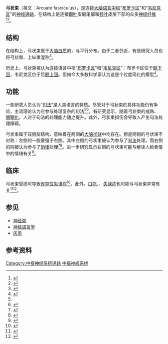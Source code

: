 {{medical}}
{{Infobox tract|Name=弓状束|Latin=fasciculus arcuatus|Image=Arcuate fasciculus dissection and tractography.png|Caption=弓状束连接[[语言中枢|语言中枢]]的两大区域|Image2=Arcuate Fasciculus.jpg|Caption2=弓状束的纤维跟踪成像|From=[[额叶|额叶]][[布罗卡区|布罗卡区]]|To=[[颞叶|颞叶]][[韦尼克区|韦尼克区]]|System=|Function=|Location=}}'''弓状束'''（英文：Arcuate fasciculus），是连接[[大脑|大脑]][[语言中枢|语言中枢]]“[[布罗卡区|布罗卡区]]”和“[[韦尼克区|韦尼克区]]”的[[神经通路|神经通路]]，在结构上是连接[[颞叶|颞叶]]皮层尾部和[[额叶|额叶]]皮层下部的众多[[神经纤维|神经纤维]]<ref>{{Cite book|chapter=Arcuate Fasciculus|title=Encyclopedia of Child Behavior and Development|url=https://doi.org/10.1007/978-0-387-79061-9_179|publisher=Springer US|date=2011|location=Boston, MA|isbn=978-0-387-79061-9|pages=141–141|doi=10.1007/978-0-387-79061-9_179|language=en|first=Chad A.|last=Noggle|editor-first=Sam|editor-last=Goldstein}}</ref><ref name=":0">{{Cite web|title=Arcuate Fasciculus - an overview|url=https://www.sciencedirect.com/topics/neuroscience/arcuate-fasciculus|accessdate=2021-03-27|work=|publisher=Science Direct|language=en|archive-date=2022-01-08|archive-url=https://web.archive.org/web/20220108173653/https://www.sciencedirect.com/topics/neuroscience/arcuate-fasciculus|dead-url=no}}</ref>。

== 结构 ==
在结构上，弓状束属于[[大脑|大脑]][[白质|白质]]的{{le|神经径|Nerve tract}}，与{{le|上纵束|Superior longitudinal fasciculus}}平行分布。由于二者邻近，有些研究人员也将弓状束、上纵束混称<ref>{{Cite web|title=Fiber Pathways of the Brain|url=https://oxford.universitypressscholarship.com/view/10.1093/acprof:oso/9780195104233.001.0001/acprof-9780195104233-chapter-13#:~:text=The%20superior%20longitudinal%20fasciculus%20(SLF,names%20have%20been%20used%20interchangeably.&text=The%20SLF%20comprises%20three%20subcomponents,cortices%20with%20the%20frontal%20lobe.|author=Jeremy D. Schmahmann|date=2006|coauthors=Deepak N. Pandya|language=en|access-date=2021-03-27|archive-date=2022-01-19|archive-url=https://web.archive.org/web/20220119073159/https://oxford.universitypressscholarship.com/view/10.1093/acprof:oso/9780195104233.001.0001/acprof-9780195104233-chapter-13#:~:text=The%20superior%20longitudinal%20fasciculus%20(SLF,names%20have%20been%20used%20interchangeably.&text=The%20SLF%20comprises%20three%20subcomponents,cortices%20with%20the%20frontal%20lobe.|dead-url=no}}</ref>。

历史上，弓状束被认为连接语言中枢“[[布罗卡区|布罗卡区]]”和“[[韦尼克区|韦尼克区]]”：布罗卡区位于[[额下回|额下回]]，韦尼克区位于后[[颞上回|颞上回]]。但如今大多数科学家认为这是个过度简化的模型<ref>{{Cite journal|title=Beyond the arcuate fasciculus: consensus and controversy in the connectional anatomy of language|url=https://doi.org/10.1093/brain/aws222|last=Dick|first=Anthony Steven|last2=Tremblay|first2=Pascale|date=2012-12-01|journal=Brain|issue=12|doi=10.1093/brain/aws222|volume=135|pages=3529–3550|issn=0006-8950}}</ref>。

== 功能 ==
一些研究人员认为“[[句法|句法]]”是人类语言的特质。尽管对于弓状束的具体功能仍有争论，主流理论认为它参与处理复杂的句法<ref name=":0" /><ref>{{Cite journal|title=Syntactic processing depends on dorsal language tracts|url=https://www.ncbi.nlm.nih.gov/pmc/articles/PMC3201770/|last=Wilson|first=Stephen M.|last2=Galantucci|first2=Sebastiano|date=2011-10-20|journal=Neuron|issue=2|doi=10.1016/j.neuron.2011.09.014|volume=72|pages=397–403|issn=0896-6273|pmc=3201770|pmid=22017996|last3=Tartaglia|first3=Maria Carmela|last4=Rising|first4=Kindle|last5=Patterson|first5=Dianne K|last6=Henry|first6=Maya L.|last7=Ogar|first7=Jennifer M.|last8=DeLeon|first8=Jessica|last9=Miller|first9=Bruce L.|access-date=2021-03-27|archive-date=2021-09-18|archive-url=https://web.archive.org/web/20210918115213/https://www.ncbi.nlm.nih.gov/pmc/articles/PMC3201770/|dead-url=no}}</ref>。有研究显示，随着弓状束的成熟、[[髓鞘|髓鞘化]]，人对于句法的处理能力随之提升。此外，弓状束损伤会导致人产生句法处理障碍。

弓状束属于双侧型结构，意味着在两侧的[[大脑半球|大脑半球]]中均存在。但是两侧的弓状束不对称：左侧的一般要强于右侧。其中左侧的弓状束被认为参与了[[句法|句法]]处理，而右侧的则被认为参与了[[韵律_(语言学)|韵律]]处理<ref name=":02">{{cite book|title=Language in our brain : the origins of a uniquely human capacity|last1=Friederici|first1=Angela|date=2017|publisher=The MIT Press|isbn=9780262036924|location=Cambridge, Massachusetts}}</ref><ref name=":2">{{cite journal|title=A qualitative and quantitative review of diffusion tensor imaging studies in reading and dyslexia|url=https://www.sciencedirect.com/science/article/pii/S0149763412000619|first1=Maaike|last2=Boets|first2=Bart|date=1 July 2012|journal=Neuroscience & Biobehavioral Reviews|issue=6|doi=10.1016/j.neubiorev.2012.04.002|volume=36|pages=1532–1552|issn=0149-7634|last3=Wouters|first3=Jan|last4=Ghesquière|first4=Pol|last1=Vandermosten|access-date=2021-03-27|archive-date=2019-10-20|archive-url=https://web.archive.org/web/20191020213516/https://www.sciencedirect.com/science/article/pii/S0149763412000619|dead-url=no}}</ref>。进一步研究显示右侧的弓状束可能与解读人脸表情中的情绪有关<ref>{{cite journal|title=Neuropsychological evidence for the crucial role of the right arcuate fasciculus in the face-based mentalizing network: A disconnection analysis|first1=Riho|last2=Yordanova|first2=Yordanka N.|date=July 2018|journal=Neuropsychologia|doi=10.1016/j.neuropsychologia.2018.01.024|volume=115|pages=179–187|last3=Duffau|first3=Hugues|last4=Herbet|first4=Guillaume|last1=Nakajima}}</ref>。

== 临床 ==
弓状束受损可导致[[傳導性失語症|传导性失语症]]<ref>{{Cite journal|title=The role of the arcuate fasciculus in conduction aphasia|url=https://pubmed.ncbi.nlm.nih.gov/19690094/|last=Bernal|first=Byron|last2=Ardila|first2=Alfredo|date=2009-09|journal=Brain: A Journal of Neurology|issue=Pt 9|doi=10.1093/brain/awp206|volume=132|pages=2309–2316|issn=1460-2156|pmid=19690094|access-date=2021-03-27|archive-date=2021-04-25|archive-url=https://web.archive.org/web/20210425061129/https://pubmed.ncbi.nlm.nih.gov/19690094/|dead-url=no}}</ref>。此外，[[口吃|口吃]]、{{le|特定型语言障碍|Specific language impairment}}、[[失讀症|失读症]]也可能与弓状束异常有关<ref>{{cite journal|title=Anomalous white matter morphology in adults who stutter|first1=M|last2=Ingham|first2=R|journal=Journal of Speech, Language, and Hearing Research|issue=2|doi=10.1044/2015_JSLHR-S-14-0193|year=2015|volume=58|pages=268–277|pmc=4675119|pmid=25635376|last3=Ingham|first3=J|last4=Grafton|first4=S|last1=Cieslak}}</ref><ref name=":22">{{cite journal|title=A qualitative and quantitative review of diffusion tensor imaging studies in reading and dyslexia|url=https://www.sciencedirect.com/science/article/pii/S0149763412000619|first1=Maaike|last2=Boets|first2=Bart|date=1 July 2012|journal=Neuroscience & Biobehavioral Reviews|issue=6|doi=10.1016/j.neubiorev.2012.04.002|volume=36|pages=1532–1552|issn=0149-7634|last3=Wouters|first3=Jan|last4=Ghesquière|first4=Pol|last1=Vandermosten|access-date=2021-03-27|archive-date=2019-10-20|archive-url=https://web.archive.org/web/20191020213516/https://www.sciencedirect.com/science/article/pii/S0149763412000619|dead-url=no}}</ref>。

== 参见 ==

* [[神经束|神经束]]
* [[神经语言学|神经语言学]]
*[[灰质|灰质]]

== 参考资料 ==
{{reflist|2}}

[[Category:中枢神经系统通路|Category:中枢神经系统通路]]
[[Category:中樞神經系统|]]